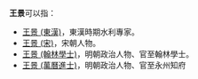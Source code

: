 '''王景'''可以指：

*[[王景_(東漢)|王景 (東漢)]]，東漢時期水利專家。
*[[王景_(宋)|王景 (宋)]]，宋朝人物。
*[[王景_(翰林學士)|王景 (翰林學士)]]，明朝政治人物、官至翰林學士。
*[[王景_(萬曆進士)|王景 (萬曆進士)]]，明朝政治人物、官至永州知府

{{消歧義|J景|cat=二字王姓人名消歧义}}